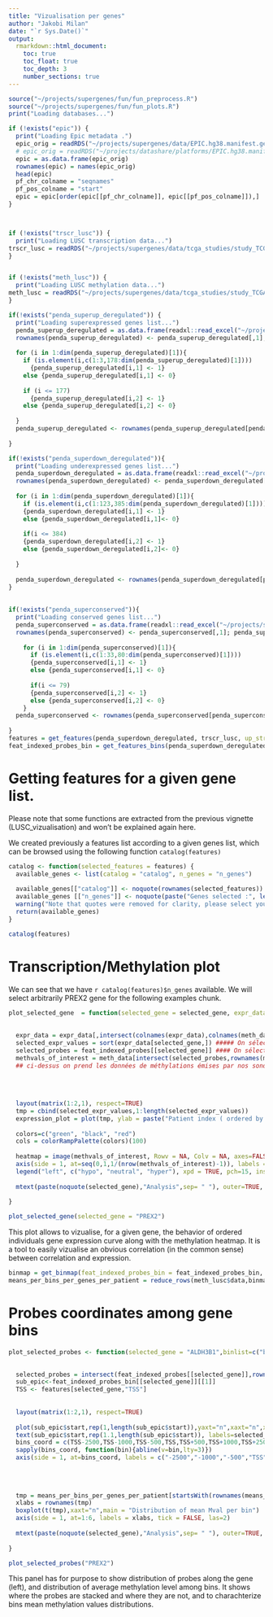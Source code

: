 ```yaml
---
title: "Vizualisation per genes"
author: "Jakobi Milan"
date: "`r Sys.Date()`"
output: 
  rmarkdown::html_document:
    toc: true
    toc_float: true
    toc_depth: 3
    number_sections: true
---
```



```r
source("~/projects/supergenes/fun/fun_preprocess.R")
source("~/projects/supergenes/fun/fun_plots.R")
print("Loading databases...")

if (!exists("epic")) {
  print("Loading Epic metadata .")
  epic_orig = readRDS("~/projects/supergenes/data/EPIC.hg38.manifest.gencode.v22.rds")
  # epic_orig = readRDS("~/projects/datashare/platforms/EPIC.hg38.manifest.rds")
  epic = as.data.frame(epic_orig)
  rownames(epic) = names(epic_orig)
  head(epic)
  pf_chr_colname = "seqnames"
  pf_pos_colname = "start"
  epic = epic[order(epic[[pf_chr_colname]], epic[[pf_pos_colname]]),]
}



if (!exists("trscr_lusc")) {
  print("Loading LUSC transcription data...")
trscr_lusc = readRDS("~/projects/supergenes/data/tcga_studies/study_TCGA-LUSC_trscr.rds")
}


if (!exists("meth_lusc")) {
  print("Loading LUSC methylation data...")
meth_lusc = readRDS("~/projects/supergenes/data/tcga_studies/study_TCGA-LUSC_meth.rds")
}

if(!exists("penda_superup_deregulated")) {
  print("Loading superexpressed genes list...")
  penda_superup_deregulated = as.data.frame(readxl::read_excel("~/projects/supergenes/data/tables_penda.xlsx"))
  rownames(penda_superup_deregulated) <- penda_superup_deregulated[,1]; penda_superup_deregulated <- penda_superup_deregulated[,-1]
  
  for (i in 1:dim(penda_superup_deregulated)[1]){
    if (is.element(i,c(1:3,178:dim(penda_superup_deregulated)[1])))
      {penda_superup_deregulated[i,1] <- 1}
    else {penda_superup_deregulated[i,1] <- 0}
    
    if (i <= 177)
      {penda_superup_deregulated[i,2] <- 1}
    else {penda_superup_deregulated[i,2] <- 0}
    
  }
  penda_superup_deregulated <- rownames(penda_superup_deregulated[penda_superup_deregulated[,2] == 1, ])
  
}

if(!exists("penda_superdown_deregulated")){
  print("Loading underexpressed genes list...")
  penda_superdown_deregulated = as.data.frame(readxl::read_excel("~/projects/supergenes/data/tables_penda.xlsx",sheet = 2))
  rownames(penda_superdown_deregulated) <- penda_superdown_deregulated[,1]; penda_superdown_deregulated <- penda_superdown_deregulated[,-1]
  
  for (i in 1:dim(penda_superdown_deregulated)[1]){
    if (is.element(i,c(1:123,385:dim(penda_superdown_deregulated)[1]))) 
    {penda_superdown_deregulated[i,1] <- 1}
    else {penda_superdown_deregulated[i,1]<- 0}
    
    if(i <= 384)
    {penda_superdown_deregulated[i,2] <- 1}
    else {penda_superdown_deregulated[i,2]<- 0}
    
  }
  
  penda_superdown_deregulated <- rownames(penda_superdown_deregulated[penda_superdown_deregulated[,2] == 1, ])
}
  
  
if(!exists("penda_superconserved")){
  print("Loading conserved genes list...")
  penda_superconserved = as.data.frame(readxl::read_excel("~/projects/supergenes/data/tables_penda.xlsx",sheet = 3))
  rownames(penda_superconserved) <- penda_superconserved[,1]; penda_superconserved <- penda_superconserved[,-1]
    
    for (i in 1:dim(penda_superconserved)[1]){
      if (is.element(i,c(1:33,80:dim(penda_superconserved)[1])))
      {penda_superconserved[i,1] <- 1}
      else {penda_superconserved[i,1] <- 0}
      
      if(i <= 79)
      {penda_superconserved[i,2] <- 1}
      else {penda_superconserved[i,2] <- 0}
    }
  penda_superconserved <- rownames(penda_superconserved[penda_superconserved[,2] == 1, ])
  
}
features = get_features(penda_superdown_deregulated, trscr_lusc, up_str = 2500, dwn_str = 2500, nb_probe_min = 1)
feat_indexed_probes_bin = get_features_bins(penda_superdown_deregulated,index_pathology = 2,trscr_lusc, up_str = 2500, dwn_str = 2500, nb_probe_min = 1)
```

# Getting features for a given gene list.

Please note that some functions are extracted from the previous vignette (LUSC_vizualisation) and won't be explained again here.

We created previously a features list according to a given genes list, which can be browsed using the following function `catalog(features)`

```r
catalog <- function(selected_features = features) {
  available_genes <- list(catalog = "catalog", n_genes = "n_genes")
  
  available_genes[["catalog"]] <- noquote(rownames(selected_features))
  available_genes [["n_genes"]] <- noquote(paste("Genes selected :", length(available_genes[[1]]), sep = " "))
  warning("Note that quotes were removed for clarity, please select your genes using it for the plotting function.")
  return(available_genes)
}

catalog(features)
```


# Transcription/Methylation plot

We can see that we have `r catalog(features)$n_genes` available. We will select arbitrarily PREX2 gene for the following examples chunk.

```r
plot_selected_gene  = function(selected_gene = selected_gene, expr_data = trscr_lusc$data, meth_data = meth_lusc$data, probes_index = feat_indexed_probes, ...){
  
  
  expr_data = expr_data[,intersect(colnames(expr_data),colnames(meth_data))] #### On ne garde en données que les individus pour lesquels on a méthylation ET 
  selected_expr_values = sort(expr_data[selected_gene,]) ##### On sélectionne les données d'expression du gène sélectionné
  selected_probes = feat_indexed_probes[[selected_gene]] #### On sélectionne les probes se trouvants sur le gène sélectionné
  methvals_of_interest = meth_data[intersect(selected_probes,rownames(meth_data)),order(match(colnames(meth_data),names(selected_expr_values)))]
  ## ci-dessus on prend les données de méthylations émises par nos sondes d'intérêts, dans une df triée selon le niveau d'expression du gène sélectionné par patient.
  
  
  
  
  layout(matrix(1:2,1), respect=TRUE)
  tmp = cbind(selected_expr_values,1:length(selected_expr_values))
  expression_plot = plot(tmp, ylab = paste("Patient index ( ordered by level of expression)"), xlab = paste("Expression level"), main = "Expression/Transcription",xlim=c(0,20))
  
  colors=c("green", "black", "red")
  cols = colorRampPalette(colors)(100)
  
  heatmap = image(methvals_of_interest, Rowv = NA, Colv = NA, axes=FALSE, col=cols, main="Methylation")
  axis(side = 1, at=seq(0,1,1/(nrow(methvals_of_interest)-1)), labels = rownames(methvals_of_interest), tick = FALSE, las=2)
  legend("left", c("hypo", "neutral", "hyper"), xpd = TRUE, pch=15, inset = c(-0.35,-0.25), col=c("green","black","red"),bty="n")
  
  mtext(paste(noquote(selected_gene),"Analysis",sep= " "), outer=TRUE,  cex=2, line=-2)
  
}

plot_selected_gene(selected_gene = "PREX2")
```

This plot allows to vizualise, for a given gene, the behavior of ordered individuals gene expression curve along with the methylation heatmap. It is a tool to easily vizualise an obvious correlation (in the common sense) between correlation and expression.


```r
binmap = get_binmap(feat_indexed_probes_bin = feat_indexed_probes_bin, binlist = c("bin1","bin2","bin3","bin4","bin5","bin6"))
means_per_bins_per_genes_per_patient = reduce_rows(meth_lusc$data,binmap,mean,na.rm=T)
```



# Probes coordinates among gene bins

```r
plot_selected_probes <- function(selected_gene = "ALDH3B1",binlist=c("bin1","bin2","bin3","bin4","bin5","bin6"),meth_data = meth_lusc$data){

  
  selected_probes = intersect(feat_indexed_probes[[selected_gene]],rownames(meth_data))
  sub_epic<-feat_indexed_probes_bin[[selected_gene]][[1]]
  TSS <- features[selected_gene,"TSS"]
  
  
  layout(matrix(1:2,1), respect=TRUE)
  
  plot(sub_epic$start,rep(1,length(sub_epic$start)),yaxt="n",xaxt="n",xlim=c(TSS-2500,TSS+2500),ylab ="", xlab = "", main="Probes along the gene (in bp)",pch=16)
  text(sub_epic$start,rep(1.1,length(sub_epic$start)), labels=selected_probes,cex = 0.8,srt = 80)
  bins_coord = c(TSS-2500,TSS-1000,TSS-500,TSS,TSS+500,TSS+1000,TSS+2500)
  sapply(bins_coord, function(bin){abline(v=bin,lty=3)})
  axis(side = 1, at=bins_coord, labels = c("-2500","-1000","-500","TSS","+500","+1000","+2500"), tick = FALSE, las=2)
  
  
  
  
  tmp = means_per_bins_per_genes_per_patient[startsWith(rownames(means_per_bins_per_genes_per_patient),selected_gene),]
  xlabs = rownames(tmp)
  boxplot(t(tmp),xaxt="n",main = "Distribution of mean Mval per bin")
  axis(side = 1, at=1:6, labels = xlabs, tick = FALSE, las=2)
  
  mtext(paste(noquote(selected_gene),"Analysis",sep= " "), outer=TRUE,  cex=2, line=-2)
  
}

plot_selected_probes("PREX2")
```

This panel has for purpose to show distribution of probes along the gene (left), and distribution of average methylation level among bins. It shows where the probes are stacked and where they are not, and to charachterize bins mean methylation values distributions.

